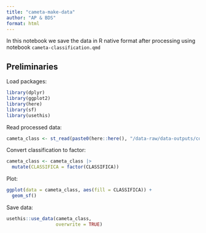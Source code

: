 ```yaml
---
title: "cameta-make-data"
author: "AP & BDS"
format: html
---
```


In this notebook we save the data in R native format after processing using notebook `cameta-classification.qmd`

## Preliminaries

Load packages:
```r
library(dplyr)
library(ggplot2)
library(here)
library(sf)
library(usethis)
```

Read processed data:
```r
cameta_class <- st_read(paste0(here::here(), "/data-raw/data-outputs/cobertura_cameta_classificado.shp"))
```

Convert classification to factor:
```r
cameta_class <- cameta_class |>
  mutate(CLASSIFICA = factor(CLASSIFICA))
```

Plot:
```r
ggplot(data = cameta_class, aes(fill = CLASSIFICA)) + 
  geom_sf()
```

Save data:
```r
usethis::use_data(cameta_class,
                  overwrite = TRUE)
```

